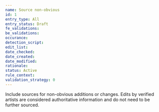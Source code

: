 ```yaml
---
name: Source non-obvious
id: 1
entry_type: All
entry_status: Draft
fe_validations:
be_validations:
occurance:
detection_script:
edit_list:
date_checked:
date_created:
date_modified:
rationale:
status: Active
rule_context:
validation_strategy: 0
---
```

Include sources for non-obvious additions or changes. Edits by verified artists are considered authoritative information and do not need to be further sourced.